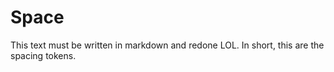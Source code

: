 
<Meta title="Tokes/Space" />

# Space

This text must be written in markdown and redone LOL. In short, this are the spacing tokens.



